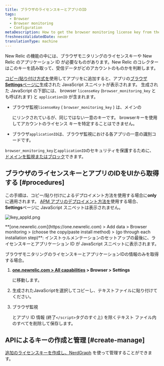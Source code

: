 ```yaml
---
title: ブラウザのライセンスキーとアプリのID
tags:
  - Browser
  - Browser monitoring
  - Configuration
metaDescription: How to get the browser monitoring license key from the UI.
freshnessValidatedDate: never
translationType: machine
---
```



New Relic の機能の中には、ブラウザモニタリングのライセンスキーや New Relic のアプリケーション ID が必要なものがあります。New Relic のコレクターはこのキーを読み取って、受信データがどのアカウントのものかを判断します。

[コピー/貼り付け方式を](/docs/browser/new-relic-browser/installation-configuration/adding-apps-new-relic-browser#copy-paste-app)使用してアプリを<InlinePopover type="browser"/>に追加すると、アプリの[ブラウザ<DNT>**Settings**</DNT>ページに](/docs/browser/new-relic-browser/installation-configuration/browser-settings-ui-options-browser-monitoring)生成された JavaScript スニペットが表示されます。 生成された JavaScript の下部には、 browser `licenseKey` (`browser_monitoring_key` とも呼ばれます) と `applicationID` が含まれます。

* ブラウザ監視`licenseKey` ( `browser_monitoring_key` ) は、メインの

  <InlinePopover type="licenseKey"/>

  にリンクされているが、同じではない一意のキーです。 browserキーを使用してアカウントのライセンス キーを特定することはできません。

* ブラウザ`applicationID`は、ブラウザ監視における各アプリの一意の識別コードです。

`browser_monitoring_key`と`applicationID`のセキュリティを保護するために、 [ドメインを監視またはブロック](/docs/browser/new-relic-browser/installation-configuration/monitor-or-block-specific-domains)できます。

## ブラウザのライセンスキーとアプリのIDをUIから取得する [#procedures]

この手順は、コピー/貼り付けによるデプロイメント方法を使用する場合に<DNT>**only**</DNT>に適用されます。 [APM アプリのデプロイメント方法を](/docs/browser/new-relic-browser/installation-configuration/adding-apps-new-relic-browser)使用する場合、 <DNT>**Settings**</DNT>ページに JavaScript スニペットは表示されません。

<img
  title="lkey_appId.png"
  alt="lkey_appId.png"
  src={browserLicenseAppKey}
/>

<figcaption>
  <DNT>**[one.newrelic.com](https://one.newrelic.com) > Add data > Browser monitoring > (choose the copy/paste install method) > (go through each installation step)**</DNT>: インストゥルメンテーションのセットアップの最後に、ライセンスキーとアプリケーション ID が JavaScript スニペットに表示されます。
</figcaption>

ブラウザモニタリングのライセンスキーとアプリケーションIDの情報のみを取得する場合。

1. <DNT>**[one.newrelic.com > All capabilities](https://one.newrelic.com/all-capabilities) > Browser > Settings**</DNT>

   に移動します。

2. 生成されたJavaScriptを選択してコピーし、テキストファイルに貼り付けてください。

3. ブラウザ監視

   <InlinePopover type="licenseKey"/>

   とアプリ ID 情報 (終了`</script>`タグのすぐ上) を除くテキスト ファイル内のすべてを削除して保存します。

## APIによるキーの作成と管理 [#create-manage]

[追加のライセンスキーを作成し、NerdGraph](/docs/apis/nerdgraph/examples/use-nerdgraph-manage-license-keys-personal-api-keys) を使って管理することができます。